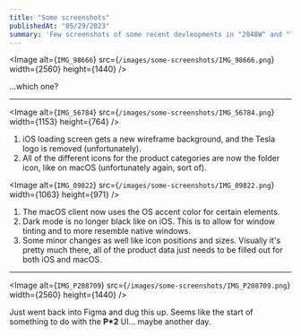 ```yaml
---
title: "Some screenshots"
publishedAt: "05/29/2023"
summary: 'Few screenshots of some recent devleopments in "2048W" and "TDB".'
---
```


<Image
	alt={`IMG_98666`}
	src={`/images/some-screenshots/IMG_98666.png`}
    width={2560}
    height={1440}
/>

...which one?

---

<Image
	alt={`IMG_56784`}
	src={`/images/some-screenshots/IMG_56784.png`}
    width={1153}
    height={764}
/>

1. iOS loading screen gets a new wireframe background, and the Tesla logo is removed (unfortunately).
2. All of the different icons for the product categories are now the folder icon, like on macOS (unfortunately again, sort of).

<Image
	alt={`IMG_09822`}
	src={`/images/some-screenshots/IMG_09822.png`}
    width={1063}
    height={971}
/>

1. The macOS client now uses the OS accent color for certain elements.
2. Dark mode is no longer black like on iOS. This is to allow for window tinting and to more resemble native windows.
3. Some minor changes as well like icon positions and sizes. Visually it's pretty much there, all of the product data just needs to be filled out for both iOS and macOS.

---

<Image
	alt={`IMG_P208709`}
	src={`/images/some-screenshots/IMG_P208709.png`}
    width={2560}
    height={1440}
/>

Just went back into Figma and dug this up. Seems like the start of something to do with the **P\*2** UI... maybe another day.
